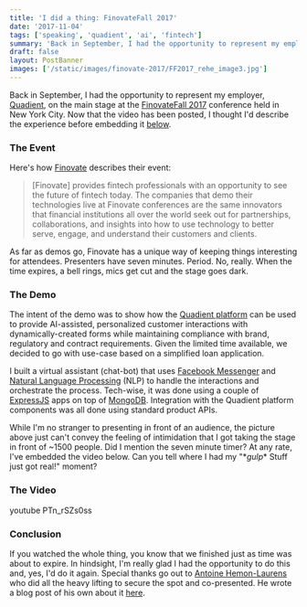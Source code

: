 ```yaml
---
title: 'I did a thing: FinovateFall 2017'
date: '2017-11-04'
tags: ['speaking', 'quadient', 'ai', 'fintech']
summary: 'Back in September, I had the opportunity to represent my employer on the main stage at FinovateFall 2017...'
draft: false
layout: PostBanner
images: ['/static/images/finovate-2017/FF2017_rehe_image3.jpg']
---
```


Back in September, I had the opportunity to represent my employer, [Quadient](https://quadient.com), on the main stage at the [FinovateFall 2017](https://finovate.com/live-demos-deep-dives-finovatefall-takes-twitter) conference held in New York City. Now that the video has been posted, I thought I'd describe the experience before embedding it [below](#the-video).

### The Event

Here's how [Finovate](https://finovate.com) describes their event:

> \[Finovate\] provides fintech professionals with an opportunity to see the future of fintech today. The companies that demo their technologies live at Finovate conferences are the same innovators that financial institutions all over the world seek out for partnerships, collaborations, and insights into how to use technology to better serve, engage, and understand their customers and clients.

As far as demos go, Finovate has a unique way of keeping things interesting for attendees. Presenters have seven minutes. Period. No, really. When the time expires, a bell rings, mics get cut and the stage goes dark.

### The Demo

The intent of the demo was to show how the [Quadient platform](https://www.quadient.com/intelligent-communication/how-we-help/digital-transformation) can be used to provide AI-assisted, personalized customer interactions with dynamically-created forms while maintaining compliance with brand, regulatory and contract requirements. Given the limited time available, we decided to go with use-case based on a simplified loan application.

I built a virtual assistant (chat-bot) that uses [Facebook Messenger](https://developers.facebook.com/products/messenger) and [Natural Language Processing](https://en.wikipedia.org/wiki/Natural_language_processing) (NLP) to handle the interactions and orchestrate the process. Tech-wise, it was done using a couple of [ExpressJS](https://expressjs.com) apps on top of [MongoDB](https://www.mongodb.com). Integration with the Quadient platform components was all done using standard product APIs.

While I'm no stranger to presenting in front of an audience, the picture above just can't convey the feeling of intimidation that I got taking the stage in front of ~1500 people. Did I mention the seven minute timer? At any rate, I've embedded the video below. Can you tell where I had my "\*_gulp_\* Stuff just got real!" moment?

### The Video

youtube PTn_rSZs0ss

### Conclusion

If you watched the whole thing, you know that we finished just as time was about to expire. In hindsight, I'm really glad I had the opportunity to do this and, yes, I'd do it again. Special thanks go out to [Antoine Hemon-Laurens](https://linkedin.com/in/anthemlau) who did all the heavy lifting to secure the spot and co-presented. He wrote a blog post of his own about it [here](https://www.quadient.com/blog/5-steps-improving-cx-when-processing-loan-applications-quadient-technology-ai).
